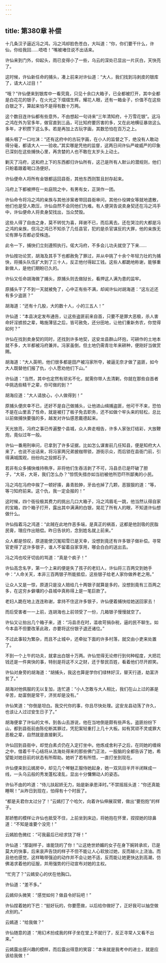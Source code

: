 ```yaml
---
---
---
```

title: 第380章 补偿
---





十几条汉子逼近冯之鸿，冯之鸿却脸色苍白，大叫道：“你，你们要干什么，许仙，你给我回……唔唔！”嘴被堵住说不出话来。

许仙来到门外，仰起头，雨已变得小了一些，乌云的深处已显出一片灰白，天快亮了。

这时候，许仙新任命的捕头，凑上前来对许仙道：“大人，我们找到冯剥皮的银库了，请大人过目！”

“哦？”许仙便来到银库中一看究竟，只见十余口大箱子，已全都被打开，其中全都是白花花的银子，在火光之下熠熠生辉，耀花人眼，还有一箱金子，价值不在这些白银之下，算起来怕不是得有数十万两。

这个数目连许仙都有些意外，不由想起一句诗来“三年清知府，十万雪花银”。这冯之鸿在外为官多年，做官直到三品，可比知府要厉害的多，又在此地横征暴敛这么多年，才积攒下这么多。若是再加上古玩字画，其数恐怕在百万之上。

捕头咽了一口吐沫：“还有这府中的古玩字画，在小人的监督之下，绝没有人敢动得分毫，都请大人一一验收。”其实哪是凭他的监督，这两日间许仙严峻威严的印象已深刻在这些捕快心里，再贪婪的人也不敢在太岁头上动土。

剿灭了冯府，这和府上下的东西都归许仙所有，这己是所有人默认的潜规则，他们只盼着跟着喝口汤便好。

许仙便命人将所有金银都运回县衙，其他东西则暂且封存起来。

冯府上下都被押在一处庭院之中，有男有女，正哭作一团。

许仙命令将冯之鸿的亲族与其他涉案者带回县衙审问，其他仆役婢女等就地遣散，他们也是受人欺压，许仙自然不会同他们为难。有人便哭告说卖身契还在冯之鸿手中，许仙便命人将卖身契找出，当众焚毁。

这些人得了自由之身，莫不转忧为喜，拜谢不已，而后离去。还在哭泣的大都是冯之鸿的亲族，但冯之鸿已不知杀了几任县官，犯的是杀官谋反的大罪，他的亲族无论有罪与否都必受株连。

此令一下，捕快们立刻遵照执行。偌大冯府，不多会儿功夫就空了下来……

许仙按功论赏，胡海及其手下也都赦免了罪过，并从中挑了十余个年轻力壮的为捕快，将捕头队伍扩大到了三十人，反正他付得起工钱。这些人都跪地称谢，能够重新做人，是他们期盼已久的。

许仙又任命胡海做了捕头，原捕头则去做狱长，看押这人满为患的监牢。

原捕头干了不到一天就被免了，心中正有些不满，却闻许仙对胡海道：“这左近还有多少盗匪？”

胡海道：“还有十几股，大的数十人，小的三五人！”

许仙道：“本县决定发布通告，让这些盗匪前来自首，只要不是罪大恶极，杀人害命奸淫掳掠之辈，略施薄惩之后，皆可赦免，还分田地，让他们重新务农，你觉得如何？”

许仙在找到卖身契的同时，还找到许多地契，这安龙县群山环抱，可耕作的土地本就不多，大半都被冯府兼并。冯家虽倒，但土地仍需青壮年来耕种，便刚好当做赏赐。

胡海道：“大人英明，他们很多都是田产被冯家所夺，被逼无奈才做了盗匪，如今大人既替他们报了仇，小人愿劝他们下山。”

许仙道：“当然，其中也定然有顽劣不化，就需你带人去清剿，你就在那些自首者中挑选些精干之辈，你可做的到？”

胡海应道：“大人请放心，小人做得到！”

原捕头便庆幸不已，还好不是自己做捕头，让他进山缉捕盗匪，他可干不来，恐怕不是在山里丢了性命，就是被打了板子免去职务，还不如做个牢头来的轻松，总比以前做捕快要强的多，越发对许仙感恩戴德起来。

天光放亮，冯府之事已传遍整个县城，众人奔走相告，许多人家张灯结彩，大放鞭炮，竟似过年一般。

许仙一番用刑审问，已拿到了许多证据，比如怎么谋害前几任知县，便是知府大人来了，也说不出话来，将冯家两兄弟披枷带锁，游街示众，而后锁在县衙门前，引得满城围观，纷纷向之投掷石子。

若非有众多捕快维持秩序，非将他们生吞活剥了不可，冯县丞已是吓破了胆子，“大哥，大哥，我们怎么办？”惊慌失措亦如当初被他所恐吓所鄙夷的小民。

冯之鸿在冯府中挨了一顿好揍，鼻青脸肿，牙齿也掉了几颗，恶狠狠的道：“等，等刁知府前来。这个仇，我一定会报的！”

这时候，四个衙役极其费力的挑出几口大箱子，冯之鸿眉毛一跳，他当然认得自家的宝箱，四个箱子打开，露出其中满满的白银，晃花了所有人的眼，不知道许仙想做什么。

许仙指着冯之鸿道：“此贼在此地作恶多端，是真正的祸首，这都是他刮吸的民脂民膏，理应作出赔偿。昨日告状的，念到姓名就上前来。”

众人都是惊叹，原道能使沉冤昭雪已是天幸，没想到竟还有许多银子做补偿。寻常官吏得了这许多银子，谁人不留着自家享用，哪会白白的送出去。

冯之鸿也咬牙切齿的骂道：“真是个疯子！”

许仙高念名字，第一个上来的便是失了孩子的老妇人，许仙将三百两交到她手中：“人命关天，本非三百两银子所能抵偿，这些银子给老人家你做养老之用。”

让众人又是一惊，原道只是没人赔给几十两银子就算是多的，没想到竟有三百两之多，在这穷乡僻壤的小县城中真称得上是一笔巨款了。

老妇人跪在地上连连称谢，拿持不住这许多银子，许仙便着捕快给她送回家去！

而后受害者一一上前，连胡海也上前领受了一份，几箱银子慢慢就空了。

许仙又让抬出几个箱子来，道：“冯县丞在时，滥收苛捐杂税，逼的民不聊生。如今本县不但要改革此政，亦要将这份银子退还诸位。”

不过此事较为繁杂，而且不止城中，还牵扯下面的许多村落，就交由小吏来处置了。

不到一个上午的功夫，就拿出白银十万两。许仙觉得无论修行到何种程度，大把花钱还是一件爽快的事，特别是将这不义之财，还于黎民百姓，看着他们尽开颜笑。

许仙对身旁的胡海道：“胡捕头，我这也算是学你们绿林好汉，替天行道，劫富济贫了。”

胡海对他佩服的无以复加，连忙道：“小人怎敢与大人相比，我们在山上过的甚是辛苦，劫富倒是常干，济贫却是没有。”

许仙笑道：“你倒是坦白。我交代你的事，你且尽快处理。这安龙县动荡了许久，也该让人过过安生日子了。”

胡海便拿了许仙的文书，到各山去游说，他在当地倒是颇有些声名，盗匪纷纷下山，都到县衙前由陈伦断其罪过，凭犯案轻重打上几十大板。如有冥顽不灵或罪大恶极之辈，自然就是直接剿灭。

许仙回到县衙中，却觉白素贞仍在入定打坐中。他炼成舍利子之后，在同她的缠绵之中，借着千千心结将从法海处得来的那些佛门正法，一股脑的全都告诉了她，希望能对她目前的状态有所帮助。她听了若有所悟，一直打坐到现在。

许仙便来到云嫣房中，却见几个琴魅正服侍她起身，她一双凤目半开半闭眯成一线，一头乌云般的秀发蓬松凌乱，显出十分慵懒动人的姿态。

许仙不由的吟道：“侍儿扶起娇无力，始是新承恩泽时。”不禁摇摇头道：“你还真能睡啊！”从昨日到现在，怕得有十个时辰了。

“都是夫君你太过分了！”云嫣打了个哈欠，向着许仙伸展双臂，做出“要抱抱”的样子。

那娇憨的模样让许仙也抵受不住，上前坐到床边，将她抱在怀里，捏捏她的琼鼻道：“不知是谁要个没完！”

云嫣脸色微红：“可我最后已经求饶了呀！”

许仙道：“那副样子，谁能饶的了你！”让这绝世娇媚的女子在身下婉转承欢，已是莫大的快事，后来哀声告饶的样子不但不能让人心软放过她，反而越火上浇油。而且他也感觉，这样略带强迫的动作并不会让她不适，反而能让她更快达到高潮，仿佛渴求着他的征服，并用强势的行动宣布对她的主权。

“忙完了？”云嫣安心的伏在他胸口。

许仙道：“差不多。”

云嫣仰头微笑：“感觉如何？做县令好玩吧！”

许仙捏着她的下巴：“挺好玩的，你要愿做，以后给你做好了，正好我可以抽空做点别的。”

云嫣道：“给我做？”

许仙随意的道：“用幻术扮成我的样子坐在堂上不就行了，反正寻常人又看不出来。”

云嫣露出感兴趣的模样，而后露出得意的笑容：“本来就是我考中的进士，就是应该给我做！”
